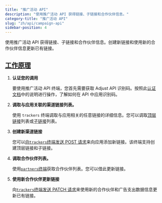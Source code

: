 ```yaml
---
title: "推广活动 API"
description: "使用推广活动 API 获得链接、子链接和合作伙伴信息。"
category-title: "推广活动 API"
slug: "zh/api/campaign-api"
sidebar-position: 4
---
```


使用推广活动 API 获得链接、子链接和合作伙伴信息。创建新链接和使用新的合作伙伴信息更新已有链接。

## [工作原理](how-it-works)

1. **认证您的调用**

   要使用推广活动 API 终端，您首先需要获取 Adjust API 识别码。按照此[认证文档](/en/api/campaign-api/authentication)中的说明进行操作，了解如何在 API 中应用识别码。

2. **调取与应用关联的渠道链接列表。**

   使用 `trackers` 终端调取与应用相关的任意链接的详细信息。您可以调取[顶层链接](/en/api/campaign-api/get-links)列表或[子链接](/en/api/campaign-api/get-sublinks)列表。

3. **创建新渠道链接**

   您可以[向`trackers`终端发送 POST 请求](/en/api/campaign-api/create-link)来向应用添加新链接。该终端支持创建顶层链接和子链接。

4. **调取合作伙伴列表。**

   使用[`partners`终端](/en/api/campaign-api/get-partners)获取合作伙伴列表。您可以借此更新链接。

5. **使用新合作伙伴更新链接**

   向[`trackers`终端发送 PATCH 请求](/en/api/campaign-api/update-link)来使用新的合作伙伴和广告支出数据信息更新已有链接。
